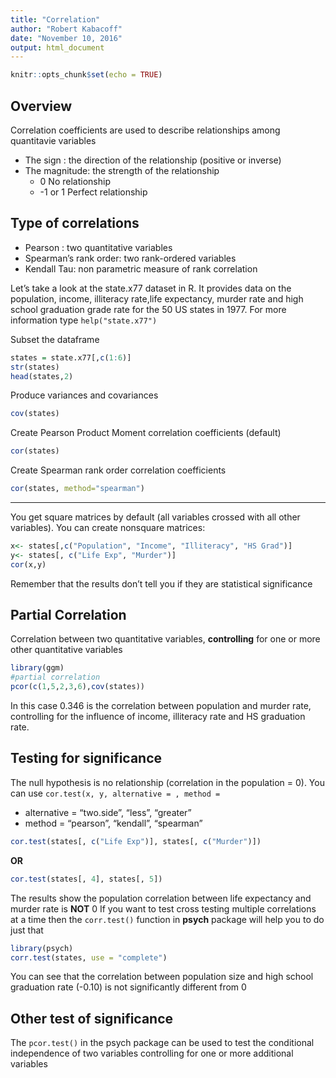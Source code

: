 ```yaml
---
title: "Correlation"
author: "Robert Kabacoff"
date: "November 10, 2016"
output: html_document
---
```


```r
knitr::opts_chunk$set(echo = TRUE)
```

## Overview

Correlation coefficients are used to describe relationships among quantitavie variables

* The sign : the direction of the relationship (positive or inverse)
* The magnitude: the strength of the relationship
    + 0 No relationship
    + -1 or 1 Perfect relationship

## Type of correlations

* Pearson : two quantitative variables
* Spearman's rank order: two rank-ordered variables
* Kendall Tau: non parametric measure of rank correlation

Let's take a look at the state.x77 dataset in R. It provides data on the population, income, illiteracy rate,life expectancy, murder rate and high school graduation grade rate for the 50 US states in 1977. For more information type `help("state.x77")`

Subset the dataframe
```r
states = state.x77[,c(1:6)]
str(states)
head(states,2)
```
Produce variances and covariances
```r
cov(states)
```
Create Pearson Product Moment correlation coefficients (default)
```r
cor(states)
```
Create Spearman rank order correlation coefficients
```r
cor(states, method="spearman")
```
***
You get square matrices by default (all variables crossed with all other variables). You can create nonsquare matrices:
```r
x<- states[,c("Population", "Income", "Illiteracy", "HS Grad")]
y<- states[, c("Life Exp", "Murder")]
cor(x,y)
```
Remember that the results don't tell you if they are statistical significance


## Partial Correlation

Correlation between two quantitative variables, **controlling** for one or more other quantitative variables
```r
library(ggm)
#partial correlation
pcor(c(1,5,2,3,6),cov(states))
```
In this case 0.346 is the correlation between population and murder rate, controlling for the influence of income, illiteracy rate and HS graduation rate.

## Testing for significance
The null hypothesis is no relationship (correlation in the population = 0). You can use `cor.test(x, y, alternative = , method = `

* alternative = "two.side", "less", "greater"
* method = "pearson", "kendall", "spearman"
```r
cor.test(states[, c("Life Exp")], states[, c("Murder")])
```
**OR**
```r
cor.test(states[, 4], states[, 5])
```
The results show the population correlation between life expectancy and murder rate is **NOT** 0
If you want to test cross testing multiple correlations at a time then the `corr.test()` function in **psych** package will help you to do just that
```r
library(psych)
corr.test(states, use = "complete")
```
You can see that the correlation between population size and high school graduation rate (-0.10) is not significantly different from 0

## Other test of significance
The `pcor.test()` in the psych package can be used to test the conditional independence of two variables controlling for one or more additional variables

